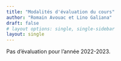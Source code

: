---
title: "Modalités d'évaluation du cours"
author: "Romain Avouac et Lino Galiana"
draft: false
# layout options: single, single-sidebar
layout: single
---


Pas d'évaluation pour l'année 2022-2023.
